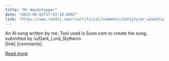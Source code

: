 ```yaml
---
title: "Mr Woodchipper"
date: "2025-08-02T17:43:10.000Z"
link: "https://www.reddit.com/r/artificial/comments/1mfwjty/mr_woodchipper/"
---
```


An AI song written by me.
 Tool used is Suno.com to create the song.
    submitted by    /u/Dark_Lord_Slytherin  
 [link]   [comments]

[Read more](https://www.reddit.com/r/artificial/comments/1mfwjty/mr_woodchipper/)
